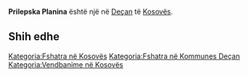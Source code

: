 {{Fshat në Kosovës
 | Emri                = Prilepska Planina
| std_V_name = Rudin
| std_V_FULL_NAME_RO = Rudin
| std_V_FULL_NAME_ND_RO = Rudin
| std_V_SORT_NAME_RG = RUDIN
| std_V_FULL_NAME_RG = Rudin
| std_V_FULL_NAME_ND_RG = Rudin
| std_V_name = Rudin
| std_V_FULL_NAME_RO = Rudin
| std_V_FULL_NAME_ND_RO = Rudin
| std_V_SORT_NAME_RG = RUDIN
| std_V_FULL_NAME_RG = Rudin
| std_V_FULL_NAME_ND_RG = Rudin
| srp_N_name = Prilepska Planina
| srp_N_FULL_NAME_RO = Prilepska Planina
| srp_N_FULL_NAME_ND_RO = Prilepska Planina
| srp_N_SORT_NAME_RG = PRILEPSKAPLANINA
| srp_N_FULL_NAME_RG = Prilepska Planina
| srp_N_FULL_NAME_ND_RG = Prilepska Planina

 | Emri (Rasa dhanore) = 
 | Figura              = 
 | Shteti              = Kosovo
 | Komuna              = Deçan
 | Kodi postar         = 
 | Sipërfaqja          = 

 | Popullsia           = 

 | Regj. i popullsisë  = 
 | Dend. e popullsisë  = 
 | Faqja zyrtare       = 
 <!--- Koordinatat ----> 
 | Gjerësia            = 42.6175
 | Gjatësia            = 20.127778
 | Lartësia            = 
}}
'''Prilepska Planina''' është një [[]] në [[Deçan]] të [[Kosovës]].

<!-- == Gjeografia == -->
<!-- == Historia == -->
<!-- == Demografia == -->
== Shih edhe ==
{{Komuna Deçan}}
{{Kosovo-Administrata-Cung}}

[[Kategoria:Fshatra në Kosovës]]
[[Kategoria:Fshatra në Kommunes Deçan]]
[[Kategoria:Vendbanime në Kosovës]]